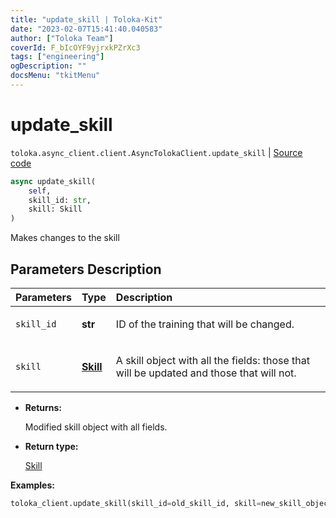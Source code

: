 ```yaml
---
title: "update_skill | Toloka-Kit"
date: "2023-02-07T15:41:40.040583"
author: ["Toloka Team"]
coverId: F_bIcOYF9yjrxkPZrXc3
tags: ["engineering"]
ogDescription: ""
docsMenu: "tkitMenu"
---
```


# update_skill
`toloka.async_client.client.AsyncTolokaClient.update_skill` | [Source code](https://github.com/Toloka/toloka-kit/blob/v1.1.3/src/async_client/client.py#L0)

```python
async update_skill(
    self,
    skill_id: str,
    skill: Skill
)
```

Makes changes to the skill

## Parameters Description

| Parameters | Type | Description |
| :----------| :----| :-----------|
`skill_id`|**str**|<p>ID of the training that will be changed.</p>
`skill`|**[Skill](/docs-new/toloka-kit/reference/toloka.client.skill.Skill)**|<p>A skill object with all the fields: those that will be updated and those that will not.</p>

* **Returns:**

  Modified skill object with all fields.

* **Return type:**

  [Skill](/docs-new/toloka-kit/reference/toloka.client.skill.Skill)

**Examples:**

```python
toloka_client.update_skill(skill_id=old_skill_id, skill=new_skill_object)
```
